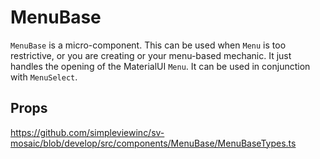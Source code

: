 
<Meta title="Components|MenuBase/Readme"/>

# MenuBase

`MenuBase` is a micro-component. This can be used when `Menu` is too restrictive, or you are creating or your menu-based mechanic. It just handles the opening of the MaterialUI `Menu`. It can be used in conjunction with `MenuSelect`.

## Props

https://github.com/simpleviewinc/sv-mosaic/blob/develop/src/components/MenuBase/MenuBaseTypes.ts